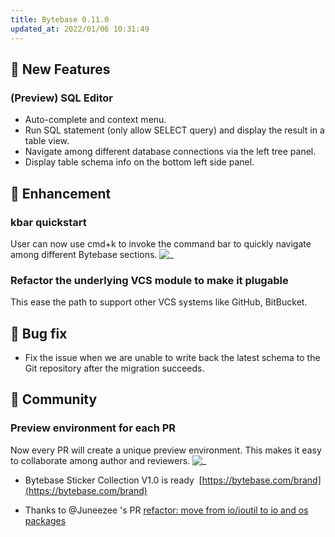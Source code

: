 ```yaml
---
title: Bytebase 0.11.0
updated_at: 2022/01/06 10:31:49
---
```



## 🚀 New Features

### (Preview) SQL Editor

- Auto-complete and context menu.
- Run SQL statement (only allow SELECT query) and display the result in a table view.
- Navigate among different database connections via the left tree panel.
- Display table schema info on the bottom left side panel.

## 🎄 Enhancement

### kbar quickstart

User can now use cmd+k to invoke the command bar to quickly navigate among different Bytebase sections.
![_](/content/changelog/0.11.0/quickstart.webp)

### Refactor the underlying VCS module to make it plugable

This ease the path to support other VCS systems like GitHub, BitBucket.

## 🐞 Bug fix

- Fix the issue when we are unable to write back the latest schema to the Git repository after the migration succeeds.

## 🎠 Community

### Preview environment for each PR

Now every PR will create a unique preview environment. This makes it easy to collaborate among author and reviewers.
![_](/content/changelog/0.11.0/render-preview.webp)

- Bytebase Sticker Collection V1.0 is ready  [https://bytebase.com/brand](https://bytebase.com/brand)

- Thanks to @Juneezee 's PR [refactor: move from io/ioutil to io and os packages](https://github.com/bytebase/bytebase/pull/264)

<InstallUpgrade />

